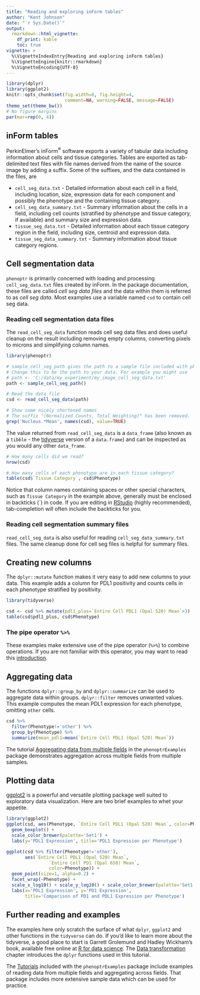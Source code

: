 ```yaml
---
title: "Reading and exploring inForm tables"
author: "Kent Johnson"
date: "`r Sys.Date()`"
output:
  rmarkdown::html_vignette:
    df_print: kable
    toc: true
vignette: >
  %\VignetteIndexEntry{Reading and exploring inForm tables}
  %\VignetteEngine{knitr::rmarkdown}
  %\VignetteEncoding{UTF-8}
---
```



```r
library(dplyr)
library(ggplot2)
knitr::opts_chunk$set(fig.width=6, fig.height=4, 
                      comment=NA, warning=FALSE, message=FALSE)
theme_set(theme_bw())
# No figure margins
par(mar=rep(0, 4))
```

<style type="text/css">
img { 
  border: none;
}
table {
    width: auto !important;
}
.fa-external-link {
    font-size: 10px;
}
</style>

## inForm tables

PerkinElmer's inForm<sup>&reg;</sup> software exports a variety of
tabular data including information about cells and tissue categories.
Tables are exported as tab-delimited text files with file names
derived from the name of the source image by adding a suffix. Some
of the suffixes, and the data contained in the files, are

- `cell_seg_data.txt` - Detailed information about each cell in a field,
including location, size, expression data for each component and possibly
the phenotype and the containing tissue category.
- `cell_seg_data_summary.txt` - Summary information about the cells in a 
field, including cell counts (stratified by phenotype and tissue category,
if available) and summary size and expression data.
- `tissue_seg_data.txt` - Detailed information about each tissue category
region in the field, including size, centroid and expression data.
- `tissue_seg_data_summary.txt` - Summary information about tissue category
regions.

## Cell segmentation data

`phenoptr` is primarily concerned with loading and processing 
`cell_seg_data.txt` files created by inForm. In the package documentation,
these files are called _cell seg data files_ and the data within them is referred
to as _cell seg data_. Most examples use a variable named `csd` to 
contain cell seg data.

### Reading cell segmentation data files

The `read_cell_seg_data` function reads cell seg data files and does
useful cleanup on the result including removing empty columns,
converting pixels to microns and simplifying column names.

```r
library(phenoptr)

# sample_cell_seg_path gives the path to a sample file included with phenoptr.
# Change this to be the path to your data. For example you might use
# path <- 'C:/data/my_experiment/my_image_cell_seg_data.txt'
path <- sample_cell_seg_path()

# Read the data file
csd <- read_cell_seg_data(path)

# Show some nicely shortened names
# The suffix "(Normalized Counts, Total Weighting)" has been removed.
grep('Nucleus.*Mean', names(csd), value=TRUE)
```

The value returned from `read_cell_seg_data` is a `data_frame` (also known
as a `tibble` 
[<i class='fa fa-external-link'></i>](http://tibble.tidyverse.org/)
- the
[tidyverse](http://tidyverse.org/) version of a `data.frame`) and can be
inspected as you would any other `data_frame`.

```r
# How many cells did we read?
nrow(csd)

# How many cells of each phenotype are in each tissue category?
table(csd$`Tissue Category`, csd$Phenotype)
```

Notice that column names containing spaces or other special characters,
such as `Tissue Category` in the example above, generally must be enclosed in
backticks (`) in code. If you are editing in
[RStudio](https://www.rstudio.com/products/rstudio/) (highly recommended),
tab-completion will often include the backticks for you.

### Reading cell segmentation summary files

`read_cell_seg_data` is also useful for reading `cell_seg_data_summary.txt`
files. The same cleanup done for cell seg files is helpful for summary files.

## Creating new columns

The `dplyr::mutate`
function makes it very easy to add new columns to your
data. This example adds a column for PDL1 positivity and counts cells
in each phenotype stratified by positivity.

```r
library(tidyverse)
```
```r
csd <- csd %>% mutate(pdl1_plus=`Entire Cell PDL1 (Opal 520) Mean`>3)
table(csd$pdl1_plus, csd$Phenotype)
```

### The pipe operator `%>%`

These examples make extensive use of the pipe operator (`%>%`) to combine
operations. If you are not familiar with this operator, you may
want to read this 
[introduction](http://magrittr.tidyverse.org/#usage).

## Aggregating data

The functions `dplyr::group_by` and `dplyr::summarize` can be used to aggregate
data within groups. `dplyr::filter` removes unwanted values. This example
computes the mean PDL1 expression for each phenotype, omitting `other` cells.

```r
csd %>% 
  filter(Phenotype!='other') %>% 
  group_by(Phenotype) %>% 
  summarize(mean_pdl1=mean(`Entire Cell PDL1 (Opal 520) Mean`))
```

<div class="panel panel-default"><div class="panel-body">
The tutorial
[Aggregating data from multiple fields](https://perkinelmer.github.io/phenoptrExamples/articles/aggregation.html)
in the `phenoptrExamples` package demonstrates aggregation across multiple
fields from multiple samples.</div></div>


## Plotting data

[ggplot2](http://ggplot2.tidyverse.org/) is a powerful and versatile 
plotting package well suited to exploratory data visualization. Here are
two brief examples to whet your appetite.

```r
library(ggplot2)
ggplot(csd, aes(Phenotype, `Entire Cell PDL1 (Opal 520) Mean`, color=Phenotype)) +
  geom_boxplot() + 
  scale_color_brewer(palette='Set1') + 
  labs(y='PDL1 Expression', title='PDL1 Expression per Phenotype')

ggplot(csd %>% filter(Phenotype!='other'), 
       aes(`Entire Cell PDL1 (Opal 520) Mean`, 
                `Entire Cell PD1 (Opal 650) Mean`,
                color=Phenotype)) +
  geom_point(size=1, alpha=0.2) + 
  facet_wrap(~Phenotype) +
  scale_x_log10() + scale_y_log10() + scale_color_brewer(palette='Set1') +
  labs(x='PDL1 Expression', y='PD1 Expression', 
       title='Comparison of PD1 and PDL1 Expression per Phenotype')
```

## Further reading and examples

The examples here only scratch
the surface of what `dplyr`, `ggplot2` and other functions in the `tidyverse`
can do. If you'd like to learn more about the tidyverse, 
a good place to start is Garrett Grolemund and Hadley Wickham's book,
available free online at
[R for data science](http://r4ds.had.co.nz/). 
The [Data transformation](http://r4ds.had.co.nz/transform.html) chapter
introduces the `dplyr` functions used in this tutorial.

<div class="panel panel-default"><div class="panel-body">
The [Tutorials](https://perkinelmer.github.io/phenoptrExamples/index.html)
included with the `phenoptrExamples` package include examples of
reading data from multiple fields and
aggregating across fields. That package includes more extensive 
sample data which can be used for practice.</div></div>

